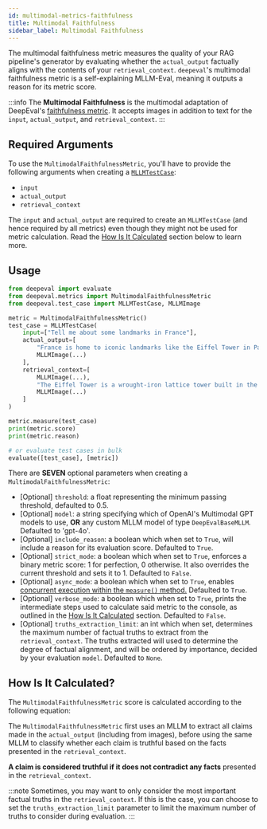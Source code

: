 ```yaml
---
id: multimodal-metrics-faithfulness
title: Multimodal Faithfulness
sidebar_label: Multimodal Faithfulness
---
```


<head>
  <link
    rel="canonical"
    href="https://deepeval.com/docs/multimodal-metrics-faithfulness"
  />
</head>


The multimodal faithfulness metric measures the quality of your RAG pipeline's generator by evaluating whether the `actual_output` factually aligns with the contents of your `retrieval_context`. `deepeval`'s multimodal faithfulness metric is a self-explaining MLLM-Eval, meaning it outputs a reason for its metric score.

:::info
The **Multimodal Faithfulness** is the multimodal adaptation of DeepEval's [faithfulness metric](/docs/metrics-faithfulness). It accepts images in addition to text for the `input`, `actual_output`, and `retrieval_context`.
:::

## Required Arguments

To use the `MultimodalFaithfulnessMetric`, you'll have to provide the following arguments when creating a [`MLLMTestCase`](/docs/evaluation-test-cases#mllm-test-case):

- `input`
- `actual_output`
- `retrieval_context`

The `input` and `actual_output` are required to create an `MLLMTestCase` (and hence required by all metrics) even though they might not be used for metric calculation. Read the [How Is It Calculated](#how-is-it-calculated) section below to learn more.

## Usage

```python
from deepeval import evaluate
from deepeval.metrics import MultimodalFaithfulnessMetric
from deepeval.test_case import MLLMTestCase, MLLMImage

metric = MultimodalFaithfulnessMetric()
test_case = MLLMTestCase(
    input=["Tell me about some landmarks in France"],
    actual_output=[
        "France is home to iconic landmarks like the Eiffel Tower in Paris.",
        MLLMImage(...)
    ],
    retrieval_context=[
        MLLMImage(...),
        "The Eiffel Tower is a wrought-iron lattice tower built in the late 19th century.",
        MLLMImage(...)
    ]
)

metric.measure(test_case)
print(metric.score)
print(metric.reason)

# or evaluate test cases in bulk
evaluate([test_case], [metric])
```

There are **SEVEN** optional parameters when creating a `MultimodalFaithfulnessMetric`:

- [Optional] `threshold`: a float representing the minimum passing threshold, defaulted to 0.5.
- [Optional] `model`: a string specifying which of OpenAI's Multimodal GPT models to use, **OR** any custom MLLM model of type `DeepEvalBaseMLLM`. Defaulted to 'gpt-4o'.
- [Optional] `include_reason`: a boolean which when set to `True`, will include a reason for its evaluation score. Defaulted to `True`.
- [Optional] `strict_mode`: a boolean which when set to `True`, enforces a binary metric score: 1 for perfection, 0 otherwise. It also overrides the current threshold and sets it to 1. Defaulted to `False`.
- [Optional] `async_mode`: a boolean which when set to `True`, enables [concurrent execution within the `measure()` method.](/docs/metrics-introduction#measuring-metrics-in-async) Defaulted to `True`.
- [Optional] `verbose_mode`: a boolean which when set to `True`, prints the intermediate steps used to calculate said metric to the console, as outlined in the [How Is It Calculated](#how-is-it-calculated) section. Defaulted to `False`.
- [Optional] `truths_extraction_limit`: an int which when set, determines the maximum number of factual truths to extract from the `retrieval_context`. The truths extracted will used to determine the degree of factual alignment, and will be ordered by importance, decided by your evaluation `model`. Defaulted to `None`.

## How Is It Calculated?

The `MultimodalFaithfulnessMetric` score is calculated according to the following equation:

<Equation formula="\text{Multimodal Faithfulness} = \frac{\text{Number of Truthful Claims}}{\text{Total Number of Claims}}" />

The `MultimodalFaithfulnessMetric` first uses an MLLM to extract all claims made in the `actual_output` (including from images), before using the same MLLM to classify whether each claim is truthful based on the facts presented in the `retrieval_context`.

**A claim is considered truthful if it does not contradict any facts** presented in the `retrieval_context`.

:::note
Sometimes, you may want to only consider the most important factual truths in the `retrieval_context`. If this is the case, you can choose to set the `truths_extraction_limit` parameter to limit the maximum number of truths to consider during evaluation.
:::

